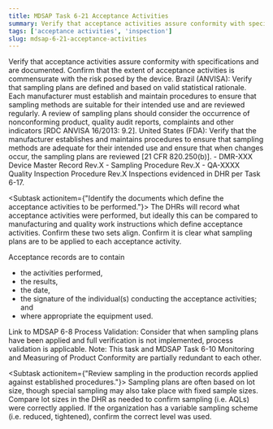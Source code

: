 ```yaml
---
title: MDSAP Task 6-21 Acceptance Activities
summary: Verify that acceptance activities assure conformity with specifications and are documented.
tags: ['acceptance activities', 'inspection']
slug: mdsap-6-21-acceptance-activities
---
```


<RegLang>
Verify that acceptance activities assure conformity with specifications and are documented. Confirm that the extent of acceptance activities is commensurate with the risk posed by the device.
Brazil (ANVISA): Verify that sampling plans are defined and based on valid statistical rationale. Each manufacturer must establish and maintain procedures to ensure that sampling methods are suitable for their intended use and are reviewed regularly. A review of sampling plans should consider the occurrence of nonconforming product, quality audit reports, complaints and other indicators [RDC ANVISA 16/2013: 9.2].
United States (FDA): Verify that the manufacturer establishes and maintains procedures to ensure that sampling methods are 
adequate for their intended use and ensure that when changes occur, the sampling plans are reviewed [21 CFR 
820.250(b)].
</RegLang>
<QdocList docs={['device master record', 'sampling procedures']}/>

<ReportLang>
- DMR-XXX Device Master Record Rev.X
- Sampling Procedure Rev.X
- QA-XXXX Quality Inspection Procedure Rev.X
Inspections evidenced in DHR per Task 6-17.
</ReportLang>

<Subtask actionitem={"Identify the documents which define the acceptance activities to be performed."}>
The DHRs will record what acceptance activities were performed, but ideally this can be compared to manufacturing and quality work instructions which define acceptance activities. Confirm these two sets align.  Confirm it is clear what sampling plans are to be applied to each acceptance activity. 

Acceptance records are to contain
- the activities performed, 
- the results, 
- the date, 
- the signature of the individual(s) conducting the acceptance activities; and 
- where appropriate the equipment used. 

Link to <QLink>MDSAP 6-8 Process Validation</QLink>: Consider that when sampling plans have been applied and full verification is not implemented, process validation is applicable.
Note: This task and <QLink>MDSAP Task 6-10 Monitoring and Measuring of Product Conformity</QLink> are partially redundant to each other. 
</Subtask>

<Subtask actionitem={"Review sampling in the production records applied against established procedures."}>
Sampling plans are often based on lot size, though special sampling may also take place with fixed sample sizes.  Compare lot sizes in the DHR as needed to confirm sampling (i.e. AQLs) were correctly applied. 
If the organization has a variable sampling scheme (i.e. reduced, tightened), confirm the correct level was used.
</Subtask>



